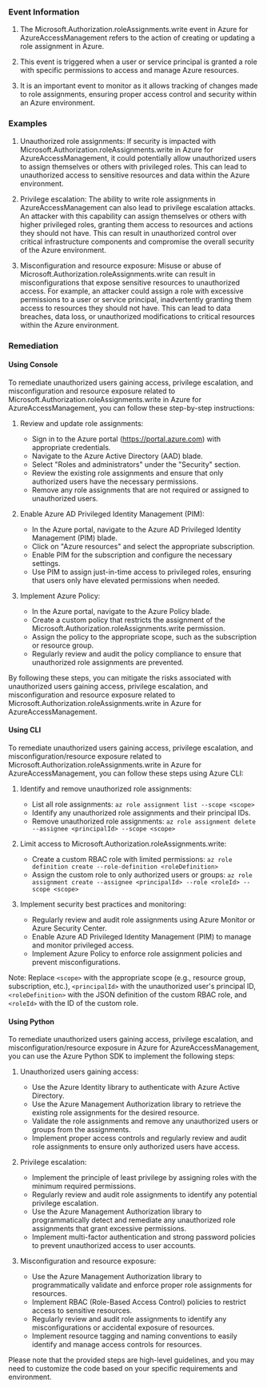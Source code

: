 
### Event Information

1. The Microsoft.Authorization.roleAssignments.write event in Azure for AzureAccessManagement refers to the action of creating or updating a role assignment in Azure. 

2. This event is triggered when a user or service principal is granted a role with specific permissions to access and manage Azure resources. 

3. It is an important event to monitor as it allows tracking of changes made to role assignments, ensuring proper access control and security within an Azure environment.


### Examples

1. Unauthorized role assignments: If security is impacted with Microsoft.Authorization.roleAssignments.write in Azure for AzureAccessManagement, it could potentially allow unauthorized users to assign themselves or others with privileged roles. This can lead to unauthorized access to sensitive resources and data within the Azure environment.

2. Privilege escalation: The ability to write role assignments in AzureAccessManagement can also lead to privilege escalation attacks. An attacker with this capability can assign themselves or others with higher privileged roles, granting them access to resources and actions they should not have. This can result in unauthorized control over critical infrastructure components and compromise the overall security of the Azure environment.

3. Misconfiguration and resource exposure: Misuse or abuse of Microsoft.Authorization.roleAssignments.write can result in misconfigurations that expose sensitive resources to unauthorized access. For example, an attacker could assign a role with excessive permissions to a user or service principal, inadvertently granting them access to resources they should not have. This can lead to data breaches, data loss, or unauthorized modifications to critical resources within the Azure environment.

### Remediation

#### Using Console

To remediate unauthorized users gaining access, privilege escalation, and misconfiguration and resource exposure related to Microsoft.Authorization.roleAssignments.write in Azure for AzureAccessManagement, you can follow these step-by-step instructions:

1. Review and update role assignments:
   - Sign in to the Azure portal (https://portal.azure.com) with appropriate credentials.
   - Navigate to the Azure Active Directory (AAD) blade.
   - Select "Roles and administrators" under the "Security" section.
   - Review the existing role assignments and ensure that only authorized users have the necessary permissions.
   - Remove any role assignments that are not required or assigned to unauthorized users.

2. Enable Azure AD Privileged Identity Management (PIM):
   - In the Azure portal, navigate to the Azure AD Privileged Identity Management (PIM) blade.
   - Click on "Azure resources" and select the appropriate subscription.
   - Enable PIM for the subscription and configure the necessary settings.
   - Use PIM to assign just-in-time access to privileged roles, ensuring that users only have elevated permissions when needed.

3. Implement Azure Policy:
   - In the Azure portal, navigate to the Azure Policy blade.
   - Create a custom policy that restricts the assignment of the Microsoft.Authorization.roleAssignments.write permission.
   - Assign the policy to the appropriate scope, such as the subscription or resource group.
   - Regularly review and audit the policy compliance to ensure that unauthorized role assignments are prevented.

By following these steps, you can mitigate the risks associated with unauthorized users gaining access, privilege escalation, and misconfiguration and resource exposure related to Microsoft.Authorization.roleAssignments.write in Azure for AzureAccessManagement.

#### Using CLI

To remediate unauthorized users gaining access, privilege escalation, and misconfiguration/resource exposure related to Microsoft.Authorization.roleAssignments.write in Azure for AzureAccessManagement, you can follow these steps using Azure CLI:

1. Identify and remove unauthorized role assignments:
   - List all role assignments: `az role assignment list --scope <scope>`
   - Identify any unauthorized role assignments and their principal IDs.
   - Remove unauthorized role assignments: `az role assignment delete --assignee <principalId> --scope <scope>`

2. Limit access to Microsoft.Authorization.roleAssignments.write:
   - Create a custom RBAC role with limited permissions: `az role definition create --role-definition <roleDefinition>`
   - Assign the custom role to only authorized users or groups: `az role assignment create --assignee <principalId> --role <roleId> --scope <scope>`

3. Implement security best practices and monitoring:
   - Regularly review and audit role assignments using Azure Monitor or Azure Security Center.
   - Enable Azure AD Privileged Identity Management (PIM) to manage and monitor privileged access.
   - Implement Azure Policy to enforce role assignment policies and prevent misconfigurations.

Note: Replace `<scope>` with the appropriate scope (e.g., resource group, subscription, etc.), `<principalId>` with the unauthorized user's principal ID, `<roleDefinition>` with the JSON definition of the custom RBAC role, and `<roleId>` with the ID of the custom role.

#### Using Python

To remediate unauthorized users gaining access, privilege escalation, and misconfiguration/resource exposure in Azure for AzureAccessManagement, you can use the Azure Python SDK to implement the following steps:

1. Unauthorized users gaining access:
   - Use the Azure Identity library to authenticate with Azure Active Directory.
   - Use the Azure Management Authorization library to retrieve the existing role assignments for the desired resource.
   - Validate the role assignments and remove any unauthorized users or groups from the assignments.
   - Implement proper access controls and regularly review and audit role assignments to ensure only authorized users have access.

2. Privilege escalation:
   - Implement the principle of least privilege by assigning roles with the minimum required permissions.
   - Regularly review and audit role assignments to identify any potential privilege escalation.
   - Use the Azure Management Authorization library to programmatically detect and remediate any unauthorized role assignments that grant excessive permissions.
   - Implement multi-factor authentication and strong password policies to prevent unauthorized access to user accounts.

3. Misconfiguration and resource exposure:
   - Use the Azure Management Authorization library to programmatically validate and enforce proper role assignments for resources.
   - Implement RBAC (Role-Based Access Control) policies to restrict access to sensitive resources.
   - Regularly review and audit role assignments to identify any misconfigurations or accidental exposure of resources.
   - Implement resource tagging and naming conventions to easily identify and manage access controls for resources.

Please note that the provided steps are high-level guidelines, and you may need to customize the code based on your specific requirements and environment.


